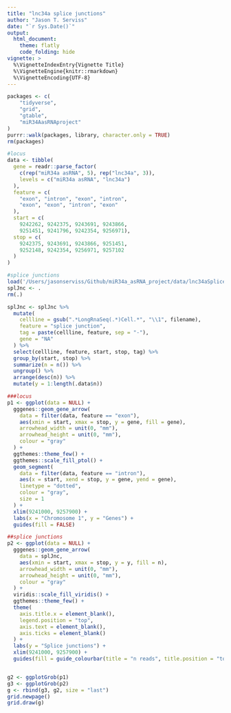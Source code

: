 ```yaml
---
title: "lnc34a splice junctions"
author: "Jason T. Serviss"
date: "`r Sys.Date()`"
output:
  html_document:
    theme: flatly
    code_folding: hide
vignette: >
  %\VignetteIndexEntry{Vignette Title}
  %\VignetteEngine{knitr::rmarkdown}
  %\VignetteEncoding{UTF-8}
---
```


```r
packages <- c(
    "tidyverse",
    "grid",
    "gtable",
    "miR34AasRNAproject"
)
purrr::walk(packages, library, character.only = TRUE)
rm(packages)
```

```r
#locus
data <- tibble(
  gene = readr::parse_factor(
    c(rep("miR34a asRNA", 5), rep("lnc34a", 3)),
    levels = c("miR34a asRNA", "lnc34a")
  ),
  feature = c(
    "exon", "intron", "exon", "intron",
    "exon", "exon", "intron", "exon"
  ),
  start = c(
    9242262, 9242375, 9243691, 9243866,
    9251451, 9241796, 9242354, 9256971),
  stop = c(
    9242375, 9243691, 9243866, 9251451,
    9252148, 9242354, 9256971, 9257102
  )
)

#splice junctions
load('/Users/jasonserviss/Github/miR34a_asRNA_project/data/lnc34aSpliceJncs.rda')
splJnc <- .
rm(.)

splJnc <- splJnc %>%
  mutate(
    cellline = gsub(".*LongRnaSeq(.*)Cell.*", "\\1", filename),
    feature = "splice junction",
    tag = paste(cellline, feature, sep = "-"),
    gene = "NA"
  ) %>%
  select(cellline, feature, start, stop, tag) %>%
  group_by(start, stop) %>%
  summarize(n = n()) %>%
  ungroup() %>%
  arrange(desc(n)) %>%
  mutate(y = 1:length(.data$n))
```

```r
###locus
p1 <- ggplot(data = NULL) +
  gggenes::geom_gene_arrow(
    data = filter(data, feature == "exon"),
    aes(xmin = start, xmax = stop, y = gene, fill = gene),
    arrowhead_width = unit(0, "mm"),
    arrowhead_height = unit(0, "mm"),
    colour = "gray"
  ) +
  ggthemes::theme_few() +
  ggthemes::scale_fill_ptol() +
  geom_segment(
    data = filter(data, feature == "intron"),
    aes(x = start, xend = stop, y = gene, yend = gene),
    linetype = "dotted",
    colour = "gray",
    size = 1
  ) +
  xlim(9241000, 9257900) +
  labs(x = "Chromosome 1", y = "Genes") +
  guides(fill = FALSE)

##splice junctions
p2 <- ggplot(data = NULL) +
  gggenes::geom_gene_arrow(
    data = splJnc,
    aes(xmin = start, xmax = stop, y = y, fill = n),
    arrowhead_width = unit(0, "mm"),
    arrowhead_height = unit(0, "mm"),
    colour = "gray"
  ) +
  viridis::scale_fill_viridis() +
  ggthemes::theme_few() +
  theme(
    axis.title.x = element_blank(),
    legend.position = "top",
    axis.text = element_blank(),
    axis.ticks = element_blank()
  ) +
  labs(y = "Splice junctions") +
  xlim(9241000, 9257900) +
  guides(fill = guide_colourbar(title = "n reads", title.position = "top", title.hjust = 0.5))


g2 <- ggplotGrob(p1)
g3 <- ggplotGrob(p2)
g <- rbind(g3, g2, size = "last")
grid.newpage()
grid.draw(g)

```
